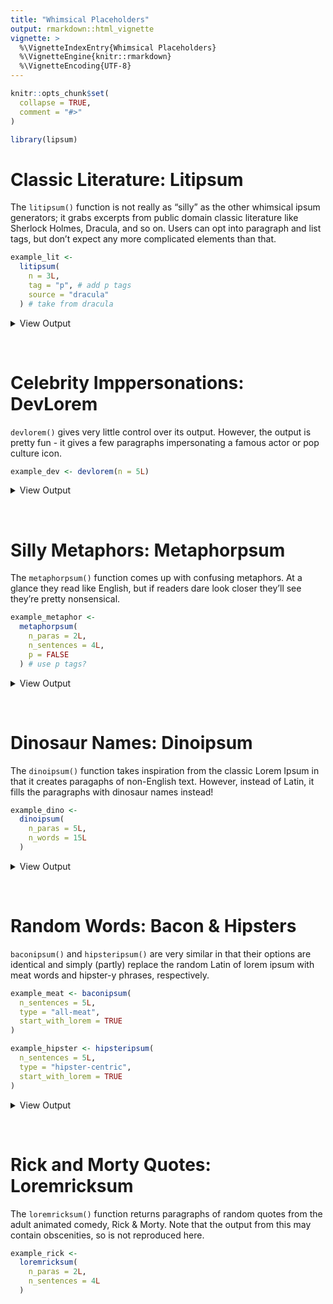 ```yaml
---
title: "Whimsical Placeholders"
output: rmarkdown::html_vignette
vignette: >
  %\VignetteIndexEntry{Whimsical Placeholders}
  %\VignetteEngine{knitr::rmarkdown}
  %\VignetteEncoding{UTF-8}
---
```


```r
knitr::opts_chunk$set(
  collapse = TRUE,
  comment = "#>"
)
```

```r
library(lipsum)
```

# Classic Literature: Litipsum

The `litipsum()` function is not really as "silly" as the other whimsical ipsum generators; it grabs excerpts from public domain classic literature like Sherlock Holmes, Dracula, and so on. Users can opt into paragraph and list tags, but don't expect any more complicated elements than that. 

```r
example_lit <-
  litipsum(
    n = 3L,
    tag = "p", # add p tags
    source = "dracula"
  ) # take from dracula
```

<details>
<summary> View Output </summary>
`r example_lit`
</details>
<br>

# Celebrity Imppersonations: DevLorem

`devlorem()` gives very little control over its output. However, the output is pretty fun - it gives a few paragraphs impersonating a famous actor or pop culture icon.

```r
example_dev <- devlorem(n = 5L)
```

<details>
<summary> View Output </summary>
`r example_dev`
</details>
<br>


# Silly Metaphors: Metaphorpsum

The `metaphorpsum()` function comes up with confusing metaphors. At a glance they read like English, but if readers dare look closer they'll see they're pretty nonsensical.

```r
example_metaphor <-
  metaphorpsum(
    n_paras = 2L,
    n_sentences = 4L,
    p = FALSE
  ) # use p tags?
```

<details>
<summary> View Output </summary>
`r example_metaphor`
</details>
<br>

# Dinosaur Names: Dinoipsum

The `dinoipsum()` function takes inspiration from the classic Lorem Ipsum in that it creates paragaphs of non-English text. However, instead of Latin, it fills the paragraphs with dinosaur names instead!

```r
example_dino <-
  dinoipsum(
    n_paras = 5L,
    n_words = 15L
  )
```

<details>
<summary> View Output </summary>
`r example_dino`
</details>
<br>

# Random Words: Bacon & Hipsters

`baconipsum()` and `hipsteripsum()` are very similar in that their options are identical and simply (partly) replace the random Latin of lorem ipsum with meat words and hipster-y phrases, respectively.  

```r
example_meat <- baconipsum(
  n_sentences = 5L,
  type = "all-meat",
  start_with_lorem = TRUE
)

example_hipster <- hipsteripsum(
  n_sentences = 5L,
  type = "hipster-centric",
  start_with_lorem = TRUE
)
```

<details>
<summary> View Output </summary>

**MEAT:**

`r example_meat`

**HIPSTER:**

`r example_hipster`

</details>
<br>

# Rick and Morty Quotes: Loremricksum

The `loremricksum()` function returns paragraphs of random quotes from the adult animated comedy, Rick & Morty. Note that the output from this may contain obscenities, so is not reproduced here.

```r
example_rick <-
  loremricksum(
    n_paras = 2L,
    n_sentences = 4L
  )
```

